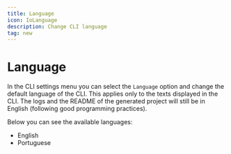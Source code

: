 ```yaml
---
title: Language
icon: IoLanguage
description: Change CLI language
tag: new
---
```


# Language

In the CLI settings menu you can select the `Language` option and change the default language of the CLI. This applies only to the texts displayed in the CLI. The logs and the README of the generated project will still be in English (following good programming practices).

Below you can see the available languages:

- English
- Portuguese